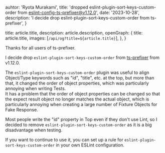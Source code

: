 
  auhtor: 'Ryota Murakami',
  title:
    'dropped eslint-plugin-sort-keys-custom-order from eslint-config-ts-prefixer@v1.12.0',
  date: '2023-10-28',
  description:
    'I decide drop eslint-plugin-sort-keys-custom-order from ts-prefixer',
}

  title: article.title,
  description: article.description,
  openGraph: {
    title: article.title,
    images: [`/api/og?title=${article.title}`],
  },
}


Thanks for all users of ts-prefixer.

I decide drop `eslint-plugin-sort-keys-custom-order` from [ts-prefixer](https://github.com/laststance/eslint-config-ts-prefixer) from v1.12.0.

The `eslint-plugin-sort-keys-custom-order` plugin was useful to align Object/Type keywords such as "id", "title", etc. at the top, but more than that, it changed the order of object properties, which was particularly annoying when writing Tests.  
It has a problem that the order of object properties can be changed so that the expect result object no longer matches the actual object, which is particularly annoying when creating a large number of Fixture Objects for Fake Response.

Most people write the "id" property in Top even if they don't use Lint, so I decided to remove `eslint-plugin-sort-keys-custom-order` as it is a big disadvantage when testing.

If you want to continue to use it, you can set up a rule for `eslint-plugin-sort-keys-custom-order` in your own ESLint configuration.
